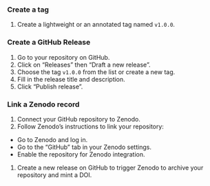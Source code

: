 ### Create a tag

1. Create a lightweight or an annotated tag named `v1.0.0`.

### Create a GitHub Release

1. Go to your repository on GitHub.
1. Click on "Releases" then "Draft a new release".
1. Choose the tag `v1.0.0` from the list or create a new tag.
1. Fill in the release title and description.
1. Click "Publish release".

### Link a Zenodo record

1. Connect your GitHub repository to Zenodo.
1. Follow Zenodo's instructions to link your repository:
  - Go to Zenodo and log in.
  - Go to the "GitHub" tab in your Zenodo settings.
  - Enable the repository for Zenodo integration.
1. Create a new release on GitHub to trigger Zenodo to archive your repository and mint a DOI.